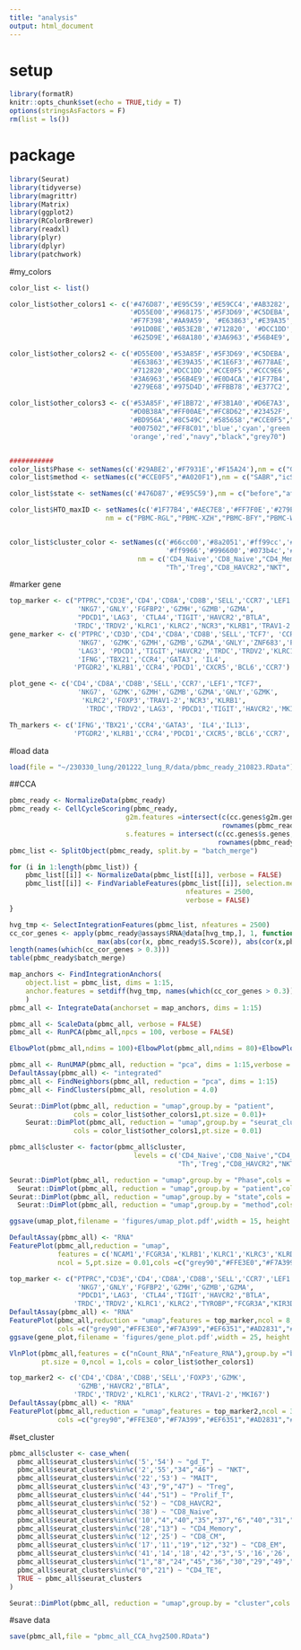 ---
title: "analysis"
output: html_document
---
# setup
```{r}
library(formatR)
knitr::opts_chunk$set(echo = TRUE,tidy = T)
options(stringsAsFactors = F)
rm(list = ls())
```


# package
```{r}
library(Seurat)
library(tidyverse)
library(magrittr)
library(Matrix)
library(ggplot2)
library(RColorBrewer)
library(readxl)
library(plyr)
library(dplyr)
library(patchwork)
```


#my_colors
```{r}
color_list <- list()

color_list$other_colors1 <- c('#476D87','#E95C59','#E59CC4','#AB3282','#58A4C3','#23452F',
                              '#D55E00','#968175','#5F3D69','#C5DEBA','#58A4C3','#E4C755',
                              '#F7F398','#AA9A59', '#E63863','#E39A35','#C1E6F3','#6778AE',
                              '#91D0BE','#B53E2B','#712820', '#DCC1DD','#CCE0F5','#CCC9E6',
                              '#625D9E','#68A180','#3A6963','#56B4E9','#FF0A54','#7B2CBF')

color_list$other_colors2 <- c('#D55E00','#53A85F','#5F3D69','#C5DEBA','#F7F398','#BD956A', 
                              '#E63863','#E39A35','#C1E6F3','#6778AE','#91D0BE','#B53E2B',
                              '#712820','#DCC1DD','#CCE0F5','#CCC9E6','#625D9E','#68A180',
                              '#3A6963','#56B4E9','#E0D4CA','#1F77B4','#AEC7E8','#FF7F0E',
                              '#279E68','#975D4D','#FFBB78','#E377C2','#B5BD61','#706993')

color_list$other_colors3 <- c('#53A85F','#F1BB72','#F3B1A0','#D6E7A3','#57C3F3',"#FE0000",
                              "#D0B38A","#FF00AE","#FC8D62",'#23452F', '#6778AE','#91D0BE',
                              '#BD956A','#8C549C','#585658',"#CCE0F5","#A020F1","#0403E5",
                              "#007502","#FF8C01",'blue','cyan','green',"purple",'yellow',
                              'orange','red',"navy","black","grey70")


###########
color_list$Phase <- setNames(c('#29ABE2','#F7931E','#F15A24'),nm = c("G1","S","G2M"))
color_list$method <- setNames(c("#CCE0F5","#A020F1"),nm = c("SABR","icSABR"))

color_list$state <- setNames(c('#476D87','#E95C59'),nm = c("before","after"))

color_list$HTO_maxID <- setNames(c('#1F77B4','#AEC7E8','#FF7F0E','#279E68','#975D4D','#FFBB78'), 
                        nm = c("PBMC-RGL","PBMC-XZH","PBMC-BFY","PBMC-WTS","PBMC-WZF","PBMC-ZBC"))


color_list$cluster_color <- setNames(c('#66cc00','#8a2051','#ff99cc','#cccc00','#ff5722','#ff9900','#1986ec',
                                       '#ff9966','#996600','#073b4c','#66cccc','#009966','#ef476f','#9966cc'), 
                                nm = c('CD4_Naive','CD8_Naive',"CD4_Memory",'CD8_CM',"CD8_EM",'CD4_TE','CD8_TE',
                                       "Th",'Treg',"CD8_HAVCR2","NKT",'MAIT','gd_T',"Prolif_T"))
```


#marker gene
```{r}
top_marker <- c("PTPRC","CD3E",'CD4','CD8A','CD8B','SELL','CCR7','LEF1',"TCF7",'FOXP3','GZMK',
                 'NKG7','GNLY','FGFBP2','GZMH','GZMB','GZMA',
                 "PDCD1",'LAG3', 'CTLA4','TIGIT','HAVCR2',"BTLA",
                'TRDC','TRDV2','KLRC1','KLRC2',"NCR3","KLRB1",'TRAV1-2','MKI67')
gene_marker <- c('PTPRC','CD3D','CD4','CD8A','CD8B','SELL','TCF7', 'CCR7', 'LEF1','FOXP3','IL2RA',
                 'NKG7', 'GZMK','GZMH','GZMB','GZMA','GNLY','ZNF683','PRF1','NCR3','FGFBP2',
                 'LAG3', 'PDCD1','TIGIT','HAVCR2','TRDC','TRDV2','KLRC1','KLRC2','TRAV1-2','SLC4A10','MKI67',
                 'IFNG','TBX21','CCR4','GATA3', 'IL4',
                'PTGDR2','KLRB1','CCR4','PDCD1','CXCR5','BCL6','CCR7')

plot_gene <- c('CD4','CD8A','CD8B','SELL','CCR7','LEF1',"TCF7",
                 'NKG7', 'GZMK','GZMH','GZMB','GZMA','GNLY','GZMK',
                  'KLRC2','FOXP3','TRAV1-2','NCR3','KLRB1',
                   'TRDC','TRDV2','LAG3', 'PDCD1','TIGIT','HAVCR2','MKI67')

Th_markers <- c('IFNG','TBX21','CCR4','GATA3', 'IL4','IL13',
                'PTGDR2','KLRB1','CCR4','PDCD1','CXCR5','BCL6','CCR7','FOXP3')
```


#load data
```{r}
load(file = "~/230330_lung/201222_lung_R/data/pbmc_ready_210823.RData")
```

##CCA
```{r}
pbmc_ready <- NormalizeData(pbmc_ready)
pbmc_ready <- CellCycleScoring(pbmc_ready,
                             g2m.features =intersect(c(cc.genes$g2m.genes,cc.genes.updated.2019$g2m.genes),
                                                     rownames(pbmc_ready)),
                             s.features = intersect(c(cc.genes$s.genes,cc.genes.updated.2019$s.genes),
                                                    rownames(pbmc_ready)))
pbmc_list <- SplitObject(pbmc_ready, split.by = "batch_merge")

for (i in 1:length(pbmc_list)) {
    pbmc_list[[i]] <- NormalizeData(pbmc_list[[i]], verbose = FALSE)
    pbmc_list[[i]] <- FindVariableFeatures(pbmc_list[[i]], selection.method = "vst",
                                            nfeatures = 2500,
                                            verbose = FALSE)
}
```

```{r}
hvg_tmp <- SelectIntegrationFeatures(pbmc_list, nfeatures = 2500)
cc_cor_genes <- apply(pbmc_ready@assays$RNA@data[hvg_tmp,], 1, function(x) {
                      max(abs(cor(x, pbmc_ready$S.Score)), abs(cor(x,pbmc_ready$G2M.Score)))})
length(names(which(cc_cor_genes > 0.3)))
table(pbmc_ready$batch_merge)
```

```{r}
map_anchors <- FindIntegrationAnchors(
    object.list = pbmc_list, dims = 1:15,
    anchor.features = setdiff(hvg_tmp, names(which(cc_cor_genes > 0.3)))
    )
pbmc_all <- IntegrateData(anchorset = map_anchors, dims = 1:15)
```

```{r fig.height=6,fig.width=10}
pbmc_all <- ScaleData(pbmc_all, verbose = FALSE)
pbmc_all <- RunPCA(pbmc_all,npcs = 100, verbose = FALSE)
```

```{r fig.height=6,fig.width=10}
ElbowPlot(pbmc_all,ndims = 100)+ElbowPlot(pbmc_all,ndims = 80)+ElbowPlot(pbmc_all,ndims = 50)+ElbowPlot(pbmc_all,ndims = 30)
```

```{r fig.height=4.5,fig.width=6}
pbmc_all <- RunUMAP(pbmc_all, reduction = "pca", dims = 1:15,verbose = FALSE)
DefaultAssay(pbmc_all) <- "integrated"
pbmc_all <- FindNeighbors(pbmc_all, reduction = "pca", dims = 1:15)
pbmc_all <- FindClusters(pbmc_all, resolution = 4.0)
```

```{r fig.height=5,fig.width=10}
Seurat::DimPlot(pbmc_all, reduction = "umap",group.by = "patient",
                cols = color_list$other_colors1,pt.size = 0.01)+
    Seurat::DimPlot(pbmc_all, reduction = "umap",group.by = "seurat_clusters",label = T,
                cols = color_list$other_colors1,pt.size = 0.01)
```

```{r,fig.width=10,fig.height=9}
pbmc_all$cluster <- factor(pbmc_all$cluster,
                               levels = c('CD4_Naive','CD8_Naive',"CD4_Memory",'CD8_CM',"CD8_EM",'CD4_TE','CD8_TE',
                                          "Th",'Treg',"CD8_HAVCR2","NKT",'MAIT','gd_T',"Prolif_T"))

Seurat::DimPlot(pbmc_all, reduction = "umap",group.by = "Phase",cols = color_list$other_colors1,pt.size = 0.01)+
  Seurat::DimPlot(pbmc_all, reduction = "umap",group.by = "patient",cols = color_list$other_colors1,pt.size = 0.01)+
Seurat::DimPlot(pbmc_all, reduction = "umap",group.by = "state",cols = color_list$colors1,pt.size = 0.01)+
  Seurat::DimPlot(pbmc_all, reduction = "umap",group.by = "method",cols = color_list$other_colors1,pt.size = 0.01)

ggsave(umap_plot,filename = 'figures/umap_plot.pdf',width = 15, height = 5)
```

```{r,,fig.width=20, fig.height=8}
DefaultAssay(pbmc_all) <- "RNA"
FeaturePlot(pbmc_all,reduction = "umap",
            features = c('NCAM1','FCGR3A','KLRB1','KLRC1','KLRC3','KLRD1','KLRF1','NCR1',"NKG7","KLRC2"),
            ncol = 5,pt.size = 0.01,cols =c("grey90","#FFE3E0","#F7A399","#EF6351","#AD2831","#800E13"))

```

```{r,fig.width=40, fig.height=25}
top_marker <- c("PTPRC","CD3E",'CD4','CD8A','CD8B','SELL','CCR7','LEF1',"TCF7",'FOXP3','GZMK',
                 'NKG7','GNLY','FGFBP2','GZMH','GZMB','GZMA',
                 "PDCD1",'LAG3', 'CTLA4','TIGIT','HAVCR2',"BTLA",
                'TRDC','TRDV2','KLRC1','KLRC2',"TYROBP","FCGR3A","KIR3DL2","NCR3","KLRB1","SLC4A10",'TRAV1-2','MKI67')
DefaultAssay(pbmc_all) <- "RNA"
FeaturePlot(pbmc_all,reduction = "umap",features = top_marker,ncol = 8,pt.size = 0.01,
            cols =c("grey90","#FFE3E0","#F7A399","#EF6351","#AD2831","#800E13"))
ggsave(gene_plot,filename = 'figures/gene_plot.pdf',width = 25, height = 35)
```

```{r,fig.width=10, fig.height=10}
VlnPlot(pbmc_all,features = c("nCount_RNA","nFeature_RNA"),group.by ="batch_merge",
        pt.size = 0,ncol = 1,cols = color_list$other_colors1)
```


```{r,fig.width=15, fig.height=25}
top_marker2 <- c('CD4','CD8A','CD8B','SELL','FOXP3','GZMK',
                 'GZMB','HAVCR2',"BTLA",
                'TRDC','TRDV2','KLRC1','KLRC2','TRAV1-2','MKI67')
DefaultAssay(pbmc_all) <- "RNA"
FeaturePlot(pbmc_all,reduction = "umap",features = top_marker2,ncol = 3,pt.size = 0.01,
            cols =c("grey90","#FFE3E0","#F7A399","#EF6351","#AD2831","#800E13"))

```


#set_cluster
```{r}
pbmc_all$cluster <- case_when(
  pbmc_all$seurat_clusters%in%c('5','54') ~ "gd_T",
  pbmc_all$seurat_clusters%in%c('2','55',"34","46") ~ "NKT",
  pbmc_all$seurat_clusters%in%c('22','53') ~ "MAIT",
  pbmc_all$seurat_clusters%in%c('43',"9","47") ~ "Treg",
  pbmc_all$seurat_clusters%in%c('44',"51") ~ "Prolif_T",
  pbmc_all$seurat_clusters%in%c('52') ~ "CD8_HAVCR2",
  pbmc_all$seurat_clusters%in%c('38') ~ "CD8_Naive",
  pbmc_all$seurat_clusters%in%c('10',"4","40","35","37","6","40","31","23","33") ~ "CD4_Naive",
  pbmc_all$seurat_clusters%in%c('28',"13") ~ "CD4_Memory",
  pbmc_all$seurat_clusters%in%c('12','25') ~ "CD8_CM",
  pbmc_all$seurat_clusters%in%c('17','11',"19","12","32") ~ "CD8_EM",
  pbmc_all$seurat_clusters%in%c('41','14','18','42',"3",'5','16','26','50',"27","15") ~ "CD8_TE",
  pbmc_all$seurat_clusters%in%c("1","8","24","45","36","30","29","49","7","48","20","39") ~ "Th",
  pbmc_all$seurat_clusters%in%c("0","21") ~ "CD4_TE",
  TRUE ~ pbmc_all$seurat_clusters
)
```

```{r,fig.width=6,fig.height=5}
Seurat::DimPlot(pbmc_all, reduction = "umap",group.by = "cluster",cols = color_list$cluster_color,pt.size = 0.01)
```


#save data
```{r}
save(pbmc_all,file = "pbmc_all_CCA_hvg2500.RData")
```



